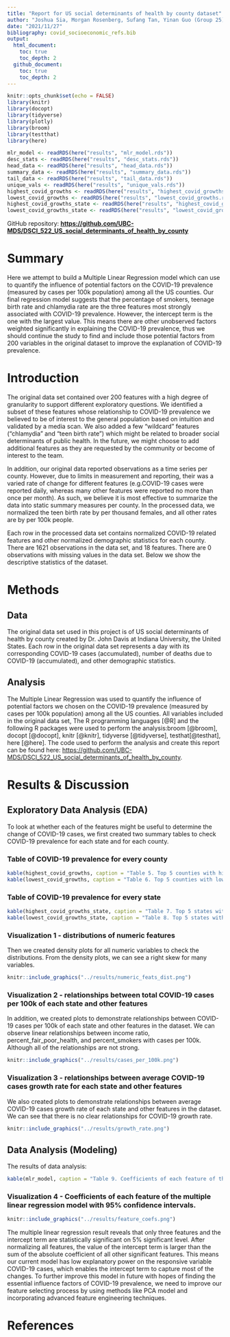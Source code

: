 ```yaml
---
title: "Report for US social determinants of health by county dataset"
author: "Joshua Sia, Morgan Rosenberg, Sufang Tan, Yinan Guo (Group 25) </br>"
date: "2021/11/27"
bibliography: covid_socioeconomic_refs.bib
output: 
  html_document:
    toc: true
    toc_depth: 2
  github_document:
    toc: true
    toc_depth: 2
---
```


```r
knitr::opts_chunk$set(echo = FALSE)
library(knitr)
library(docopt)
library(tidyverse)
library(plotly)
library(broom)
library(testthat)
library(here)
```

```r
mlr_model <- readRDS(here("results", "mlr_model.rds"))
desc_stats <- readRDS(here("results", "desc_stats.rds"))
head_data <- readRDS(here("results", "head_data.rds"))
summary_data <- readRDS(here("results", "summary_data.rds"))
tail_data <- readRDS(here("results", "tail_data.rds"))
unique_vals <- readRDS(here("results", "unique_vals.rds"))
highest_covid_growths <- readRDS(here("results", "highest_covid_growths.rds"))
lowest_covid_growths <- readRDS(here("results", "lowest_covid_growths.rds"))
highest_covid_growths_state <- readRDS(here("results", "highest_covid_growths_state.rds"))
lowest_covid_growths_state <- readRDS(here("results", "lowest_covid_growths_state.rds"))
```

GitHub repository: <a href="https://github.com/UBC-MDS/DSCI_522_US_social_determinants_of_health_by_county" class="uri"><strong><https://github.com/UBC-MDS/DSCI_522_US_social_determinants_of_health_by_county></strong></a>

# Summary

Here we attempt to build a Multiple Linear Regression model which can use to quantify the influence of potential factors on the COVID-19 prevalence (measured by cases per 100k population) among all the US counties. Our final regression model suggests that the percentage of smokers, teenage birth rate and chlamydia rate are the three features most strongly associated with COVID-19 prevalence. However, the intercept term is the one with the largest value. This means there are other unobserved factors weighted significantly in explaining the COVID-19 prevalence, thus we should continue the study to find and include those potential factors from 200 variables in the original dataset to improve the explanation of COVID-19 prevalence.

# Introduction

The original data set contained over 200 features with a high degree of granularity to support different exploratory questions. We identified a subset of these features whose relationship to COVID-19 prevalence we believed to be of interest to the general population based on intuition and validated by a media scan. We also added a few "wildcard" features ("chlamydia" and "teen birth rate") which might be related to broader social determinants of public health. In the future, we might choose to add additional features as they are requested by the community or become of interest to the team.

In addition, our original data reported observations as a time series per county. However, due to limits in measurement and reporting, their was a varied rate of change for different features (e.g.COVID-19 cases were reported daily, whereas many other features were reported no more than once per month). As such, we believe it is most effective to summarize the data into static summary measures per county. In the processed data, we normalized the teen birth rate by per thousand females, and all other rates are by per 100k people.

Each row in the processed data set contains normalized COVID-19 related features and other normalized demographic statistics for each county. There are 1621 observations in the data set, and 18 features. There are 0 observations with missing values in the data set. Below we show the descriptive statistics of the dataset.

# Methods

## Data

The original data set used in this project is of US social determinants of health by county created by Dr. John Davis at Indiana University, the United States. Each row in the original data set represents a day with its corresponding COVID-19 cases (accumulated), number of deaths due to COVID-19 (accumulated), and other demographic statistics.

## Analysis

The Multiple Linear Regression was used to quantify the influence of potential factors we chosen on the COVID-19 prevalence (measured by cases per 100k population) among all the US counties. All variables included in the original data set, The R programming languages [@R] and the following R packages were used to perform the analysis:broom [@broom], docopt [@docopt], knitr [@knitr], tidyverse [@tidyverse], testhat[@testhat], here [@here]. The code used to perform the analysis and create this report can be found here: <https://github.com/UBC-MDS/DSCI_522_US_social_determinants_of_health_by_county>.

# Results & Discussion

## Exploratory Data Analysis (EDA)

To look at whether each of the features might be useful to determine the change of COVID-19 cases, we first created two summary tables to check COVID-19 prevalence for each state and for each county.

### Table of COVID-19 prevalence for every county

```r
kable(highest_covid_growths, caption = "Table 5. Top 5 counties with highest maximum number of COVID-19 cases.")
kable(lowest_covid_growths, caption = "Table 6. Top 5 counties with lowest maximum number of COVID-19 cases")
```

### Table of COVID-19 prevalence for every state

```r
kable(highest_covid_growths_state, caption = "Table 7. Top 5 states with highest maximum number of COVID-19 cases.")
kable(lowest_covid_growths_state, caption = "Table 8. Top 5 states with lowest maximum number of COVID-19 cases.")
```

### Visualization 1 - distributions of numeric features

Then we created density plots for all numeric variables to check the distributions. From the density plots, we can see a right skew for many variables.

```r
knitr::include_graphics("../results/numeric_feats_dist.png")
```

### Visualization 2 - relationships between total COVID-19 cases per 100k of each state and other features

In addition, we created plots to demonstrate relationships between COVID-19 cases per 100k of each state and other features in the dataset. We can observe linear relationships between income ratio, percent_fair_poor_health, and percent_smokers with cases per 100k. Although all of the relationships are not strong.

```r
knitr::include_graphics("../results/cases_per_100k.png")
```

### Visualization 3 - relationships between average COVID-19 cases growth rate for each state and other features

We also created plots to demonstrate relationships between average COVID-19 cases growth rate of each state and other features in the dataset. We can see that there is no clear relationships for COVID-19 growth rate.

```r
knitr::include_graphics("../results/growth_rate.png")
```

## Data Analysis (Modeling)

The results of data analysis:

```r
kable(mlr_model, caption = "Table 9. Coefficients of each feature of the multiple linear regression model.")
```

### Visualization 4 - Coefficients of each feature of the multiple linear regression model with 95% confidence intervals.

```r
knitr::include_graphics("../results/feature_coefs.png")
```

The multiple linear regression result reveals that only three features and the intercept term are statistically significant on 5% significant level. After normalizing all features, the value of the intercept term is larger than the sum of the absolute coefficient of all other significant features. This means our current model has low explanatory power on the responsive variable COVID-19 cases, which enables the intercept term to capture most of the changes. To further improve this model in future with hopes of finding the essential influence factors of COVID-19 prevalence, we need to improve our feature selecting process by using methods like PCA model and incorporating advanced feature engineering techniques.

# References
